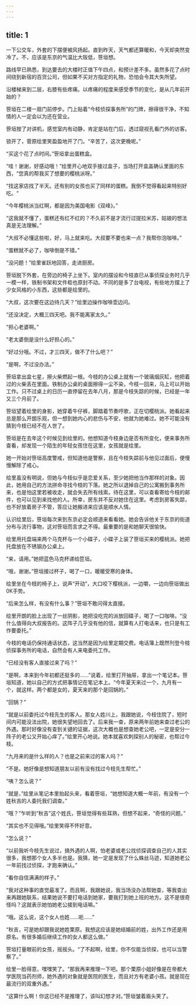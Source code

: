 ```yaml
---
---
---
```

title: 1
---



一下公交车，外套的下摆便被风扬起。直到昨天，天气都还算暖和，今天却突然变冷了。不，应该是东京的气温比大阪低，笹垣想。

路线早已熟悉，到达要去的大楼时正值下午四点，和预计差不多。虽然多花了点时间绕到新宿的百货公司，但如果不买对方指定的礼物，恐怕会令其大失所望。

沿楼梯来到二层，右膝有些疼痛。以疼痛的程度来感受季节的变化，是从几年前开始的？

笹垣在二楼一扇门前停步。门上贴着“今枝侦探事务所”的门牌，擦得很干净，不知情的人一定会以为还在营业。

笹垣按了对讲机，感觉室内有动静，肯定是站在门后，透过窥视孔看门外的访客。

锁开了，菅原绘里笑盈盈地开了门。“辛苦了，这次更晚呢。”

“买这个花了点时间。”笹垣拿出蛋糕盒。

“哇！谢谢，好感动哦！”绘里开心地双手接过盒子，当场打开盒盖确认里面的东西，“您真的帮我买了想要的樱桃派呀。”

“找这家店找了半天。还有别的女孩也买了同样的蛋糕。我倒不觉得看起来特别好吃。“

“今年樱桃派当红啊，都是因为美国电影《双峰》。”

“这我就不懂了，蛋糕还有红不红的？不久前不是才流行过提拉米苏，姑娘的想法真是无法理解。”

“大叔不必懂这些啦，好，马上就来吃。大叔要不要也来一点？我帮你泡咖啡。”

“蛋糕就不必了，咖啡倒是不错。”

“没问题！”绘里雀跃地回答，走进厨房。

笹垣脱下外套，在旁边的椅子上坐下。室内的摆设和今枝直巳从事侦探业务时几乎一模一样，铁制书架和文件柜也原封不动。不同的是多了台电视，有些地方摆上了少女风格的小东西，这些都是绘里的。

“大叔，这次要在这边待几天？”绘里边操作咖啡壶边问。

“还没决定，大概三四天吧。我不能离家太久。”

“担心老婆啊。”

“老太婆倒是没什么好担心的。”

“好过分哦。不过，才三四天，做不了什么吧？”

“是啊，不过没办法。”

笹垣拿出盒七星，擦火柴燃起一根。今枝的办公桌上就有一个玻璃烟灰缸，他把着过的火柴丢在里面。铁制办公桌的桌面擦得一尘不染，今枝一回来，马上可以开始工作。只不过桌上的日历一直停留在去年八月，那是今枝失踪的时候，已经是一年又三个月前了。

笹垣望着绘里的身影，她穿着牛仔裤，脚踏着节奏哼歌，正在切樱桃派。她看起来总是那么开朗乐观，但一想到她内心的悲伤与不安，他就为她难过。她不可能没有猜到今枝已经不在人世了。

笹垣是在去年这个时候见到绘里的。他想知道今枝身边是否有所变化，便来事务所查看，却发现一个陌生的年轻女孩住在这里，女孩就是绘里。

她一开始对笹垣高度警戒，但知道他是警察，且在今枝失踪前与他见过面后，便慢慢解除了戒心。

绘里虽没有明说，但她与今枝似乎是恋爱关系，至少她把他当作那样的对象。因此，她用自己的方法拼命寻找今枝的下落。她之所以退掉自己的公寓搬到事务所来，也是怕这里若被收走，就会失去所有线索。待在这里，可以查看寄给今枝的邮件，也可以见到来找他的人。所幸，房东并不反对她住在这里。考虑到房客失踪，也不好放着房子不管，答应让她搬进来应该是顺水人情。

认识绘里后，笹垣每次来到东京必定会顺道来看看她。她会告诉他关于东京的街道分布与流行事物，这对笹垣而言求之不得。最重要的是和她聊天很愉快。

绘里用托盘端来两个马克杯与一个小碟子，小碟子上装了笹垣买来的樱桃派。她把托盘放在不锈钢办公桌上。

“来，请用。”她把蓝色马克杯递给笸垣。

“哦，谢谢。”笹垣接过杯子，喝了一口，暖暖受寒的身体。

绘里坐在今枝的椅子上，说声“开动”，大口咬下樱桃派，一边嚼，一边向笹垣做出0K手势。

“后来怎么样，有没有什么事？”笹垣不敢问得太直接。

绘里开朗的脸上出现了一丝阴影，她把没吃完的派放回碟子，喝了一口咖啡。“没什么值得向大叔报告的。这阵子几乎没有他的信，就算有人打电话来，也只是有工作要委托。”

今枝的电话仍保持通话状态，这当然是因为绘里定期交费。电话簿上既然刊登今枝侦探事务所的电话，自然会有人来电委托工作。

“已经没有客人直接过来了吗？”

“是啊，本来到今年初都还挺多的……”说着，绘里打开抽屉，拿出一个笔记本。笹垣知道，她以自己的方式把事情记在笔记本上。“今年夏天来过一个，九月有一个，就这样。两个都是女的，夏天来的那个是回锅的。”

“回锅？”

“就是以前委托过今枝先生的客人。那女人姓川上，我跟她说，今枝住院了，短时间内可能没法出院，她很失望地回去了。后来我一查，原来两年前她来查过老公的外遇。那时好像没有查到关键的证据，这次大概也是想查她老公吧，一定是安分一阵子的老公又开始心痒了。”绘里开心地说。她本就喜欢刺探别人的秘密，也帮过今枝。

“九月来的是什么样的人？也是之前来过的客人吗？”

“不是。她好像是想知道朋友以前有没有找过今枝先生帮忙。”

“咦？怎么说？”

“就是，”绘里从笔记本里抬起头来，看着笹垣，“她想知道大概一年前，有没有一个姓秋吉的人委托我们调查。”

“哦？”乍听到“秋吉”这个姓氏，笹垣觉得有些耳熟，但想不起来，“奇怪的问题。”

“其实也不见得哦。”绘里笑得不怀好意。

“怎么说？”

“以前我听今枝先生说过，搞外遇的人啊，怕老婆或老公找侦探调查自己的人其实很多，我想那个女人多半也是。我猜，她一定是发现了什么蛛丝马迹，知道她老公一年前找过侦探，才跑来确认。”

“看你自信满满的样子。”

“我对这种事的直觉最准了。而且啊，我跟她说，我当场没办法帮她查，等我查出来再跟她联系，结果她说不要打电话到她家，要我打到她上班的地方。这不是很奇怪吗？这就表示她怕她老公接到电话嘛。”

“哦。这么说，这个女人也姓……呃……”

“秋吉，可是她却跟我说她姓栗原。我想这应该是她结婚前的姓，出外工作还是用原名。有很多婚后继续工作的女人都这么做。”

笹垣打量眼前的女孩，摇摇头。“了不起啊，绘里，你不仅能当侦探，也可以当警察了。”

绘里一脸得意，嘿嘿笑了。“那我再来推理一下吧。那个栗原小姐好像是在帝都大学医院当药剂师，她外遇的对象就是医院的医生，而且对方有老婆小孩。就是现在最流行的双重外遇。”

“这算什么啊！你这已经不是推理了，该叫幻想才对。”笹垣皱着眉头笑了。